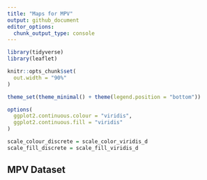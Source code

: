 ```yaml
---
title: "Maps for MPV"
output: github_document
editor_options: 
  chunk_output_type: console
---
```


```r
library(tidyverse)
library(leaflet)

knitr::opts_chunk$set(
  out.width = "90%"
)

theme_set(theme_minimal() + theme(legend.position = "bottom"))

options(
  ggplot2.continuous.colour = "viridis",
  ggplot2.continuous.fill = "viridis"
)

scale_colour_discrete = scale_color_viridis_d
scale_fill_discrete = scale_fill_viridis_d
```

## MPV Dataset

```r

```


